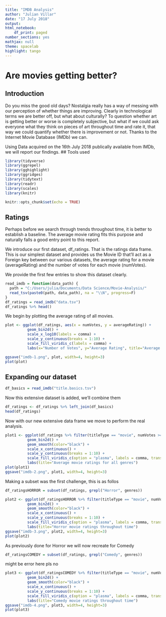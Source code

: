 ```yaml
---
title: "IMDB Analysis"
author: "Julian Villar"
date: "17 July 2018"
output:
html_notebook: 
    df_print: paged
number_sections: yes
mathjax: null
theme: spacelab
highlight: tango
---
```


# Are movies getting better?
## Introduction
Do you miss the good old days? Nostalgia really has a way of messing with our perception of whether things are improving. Clearly in technological terms we are better off, but what about culturally? To question whether art is getting better or worse is completely subjective, but what if we could ask everyone what they think on pieces of art throughout time and rate it, that way we could quantify whether there is improvement or not. Thanks to the Internet Movie Database (IMDb) we can.

Using Data acquired on the 16th July 2018 publically available from IMDb, we will report our findings.
## Tools used 
```r
library(tidyverse)
library(ggrepel) 
library(gghighlight)
library(ggridges)
library(tidytext)
library(readr)
library(scales)
library(knitr)
```



```r
knitr::opts_chunk$set(echo = TRUE)
```



## Ratings
Perhaps before we search through trends throughout time, it is better to establish a baseline. The average movie rating fits this purpose and naturally falls a good entry point to this report.

We introduce our first dataset, df_ratings. That is the ratings data frame. This is our simplest dataset and provides us the Movie ID that’ll act as a Foreign key between our various datasets, the average rating for a movie (averageRating) and the number of votes for each movie (numVotes).

We provide the first few entries to show this dataset clearly.
```r
read_imdb = function(data_path) {
  path = "C:/Users/julia/Documents/Data Science/Movie-Analysis/"
  read_tsv(paste0(path, data_path), na = "\\N", progress=F)
}
df_ratings = read_imdb("data.tsv")
df_ratings %>% head()
```
We begin by plotting the average rating of all movies.
```r
plot <- ggplot(df_ratings, aes(x = numVotes, y = averageRating)) +
          geom_bin2d() +
          scale_x_log10(labels = comma) +
          scale_y_continuous(breaks = 1:10) +
          scale_fill_viridis_c(labels = comma) +
          labs(x="Number of Votes", y="Average Rating", title="Average IMBd rating and how many people vote that way")

ggsave("imdb-1.png", plot, width=4, height=3)
plot(plot)

```

## Expanding our dataset 
```r
df_basics = read_imdb("title.basics.tsv")
```
Now this extensive dataset is added, we'll combine them
```r
df_ratings <- df_ratings %>% left_join(df_basics)
head(df_ratings)
```
Now with our new extensive data frame we move to perform the real analysis. 
```r
plot1 <- ggplot(df_ratings %>% filter(titleType == "movie", numVotes >= 10), aes(x = startYear, y = averageRating)) +
          geom_bin2d() +
          geom_smooth(color="black") +
          scale_x_continuous() +
          scale_y_continuous(breaks = 1:10) +
          scale_fill_viridis_c(option = "plasma", labels = comma, trans = 'log10') +
          labs(title="Average movie ratings for all genres")
plot(plot1)
ggsave("imdb-2.png", plot1, width=4, height=3)
```



Making a subset was the first challenge, this is as follos 
```r
df_ratingsHORROR = subset(df_ratings, grepl("Horror", genres))
```

```r
plot2 <- ggplot(df_ratingsHORROR %>% filter(titleType == "movie", numVotes >= 10), aes(x = startYear, y = averageRating)) +
          geom_bin2d() +
          geom_smooth(color="black") +
          scale_x_continuous() +
          scale_y_continuous(breaks = 1:10) +
          scale_fill_viridis_c(option = "plasma", labels = comma, trans = 'log10') + 
          labs(title="Horror movie ratings throughout time")
ggsave("imdb-3.png", plot2, width=4, height=3)
plot(plot2)

```
As previously done for Horror we will now recreate for Comedy
```r
df_ratingsCOMEDY = subset(df_ratings, grepl("Comedy", genres))
```
might be error here pls no
```r
plot3 <- ggplot(df_ratingsCOMEDY %>% filter(titleType == "movie", numVotes >= 10), aes(x = startYear, y = averageRating)) +
          geom_bin2d() +
          geom_smooth(color="black") +
          scale_x_continuous() +
          scale_y_continuous(breaks = 1:10) +
          scale_fill_viridis_c(option = "plasma", labels = comma, trans = 'log10') + 
          labs(title="Comedy movie ratings throughout time")
ggsave("imdb-4.png", plot3, width=4, height=3)
plot(plot3)

```

